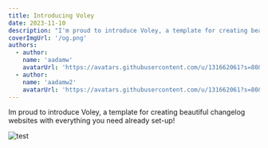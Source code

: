 ```yaml
---
title: Introducing Voley
date: 2023-11-10
description: "I'm proud to introduce Voley, a template for creating beautiful changelog websites with everything you need already set-up!"
coverImgUrl: '/og.png'
authors:
  - author:
    name: 'aadamw'
    avatarUrl: 'https://avatars.githubusercontent.com/u/131662061?s=80&u=3991cf78f98ead44e9769ba67e59f6ad4052231d&v=4'
  - author:
    name: 'aadamw2'
    avatarUrl: 'https://avatars.githubusercontent.com/u/131662061?s=80&u=3991cf78f98ead44e9769ba67e59f6ad4052231d&v=4'
---
```


Im proud to introduce Voley, a template for creating beautiful changelog websites with everything you need already set-up!

<Image src="/og.png" alt="test" />
